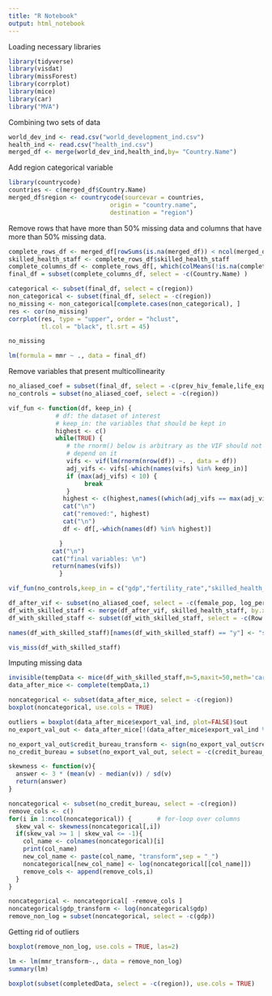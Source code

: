 ```yaml
---
title: "R Notebook"
output: html_notebook
---
```


Loading necessary libraries
```r
library(tidyverse)
library(visdat)
library(missForest)
library(corrplot)
library(mice)
library(car)
library("MVA")
```

Combining two sets of data
```r
world_dev_ind <- read.csv("world_development_ind.csv")
health_ind <- read.csv("health_ind.csv")
merged_df <- merge(world_dev_ind,health_ind,by= "Country.Name") 
```

Add region categorical variable
```r
library(countrycode)
countries <- c(merged_df$Country.Name)
merged_df$region <- countrycode(sourcevar = countries,
                            origin = "country.name",
                            destination = "region")
```

Remove rows that have more than 50% missing data and columns that have more than 50% missing data.
```r
complete_rows_df <- merged_df[rowSums(is.na(merged_df)) < ncol(merged_df)/2, ]
skilled_health_staff <- complete_rows_df$skilled_health_staff
complete_columns_df <- complete_rows_df[, which(colMeans(!is.na(complete_rows_df)) > 0.5)]
final_df = subset(complete_columns_df, select = -c(Country.Name) )
```

```r
categorical <- subset(final_df, select = c(region))
non_categorical <- subset(final_df, select = -c(region))
no_missing <- non_categorical[complete.cases(non_categorical), ]
res <- cor(no_missing)
corrplot(res, type = "upper", order = "hclust", 
         tl.col = "black", tl.srt = 45)

no_missing
```
```r
lm(formula = mmr ~ ., data = final_df)
```

Remove variables that present multicollinearity
```r
no_aliased_coef = subset(final_df, select = -c(prev_hiv_female,life_exp_birth))
no_controls = subset(no_aliased_coef, select = -c(region))

vif_fun <- function(df, keep_in) {
             # df: the dataset of interest
             # keep_in: the variables that should be kept in  
             highest <- c()
             while(TRUE) {
                # the rnorm() below is arbitrary as the VIF should not 
                # depend on it
                vifs <- vif(lm(rnorm(nrow(df)) ~. , data = df))
                adj_vifs <- vifs[-which(names(vifs) %in% keep_in)]
                if (max(adj_vifs) < 10) {
                     break
                }
               highest <- c(highest,names((which(adj_vifs == max(adj_vifs)))))
               cat("\n")
               cat("removed:", highest)
               cat("\n")
               df <- df[,-which(names(df) %in% highest)]

              }
            cat("\n")
            cat("final variables: \n")
            return(names(vifs))
              }

vif_fun(no_controls,keep_in = c("gdp","fertility_rate","skilled_health_staff","mmr"))
```

```r
df_after_vif <- subset(no_aliased_coef, select = -c(female_pop, log_perf_ind, goods_imports, comp_qual_log, goods_exports, govt_eff, consump_exp, rule_of_law, track_trace_log, infra_qual, reg_qual, customs_eff, external_health_exp, crop_prod_ind))
df_with_skilled_staff <- merge(df_after_vif, skilled_health_staff, by.x = 0, by.y = 0)
df_with_skilled_staff <- subset(df_with_skilled_staff, select = -c(Row.names))

names(df_with_skilled_staff)[names(df_with_skilled_staff) == "y"] <- "skilled_staff"
```

```r
vis_miss(df_with_skilled_staff)
```
Imputing missing data
```r
invisible(tempData <- mice(df_with_skilled_staff,m=5,maxit=50,meth='cart',seed=500))
data_after_mice <- complete(tempData,1)
```

```r
noncategorical <- subset(data_after_mice, select = -c(region))
boxplot(noncategorical, use.cols = TRUE)
```
```r
outliers = boxplot(data_after_mice$export_val_ind, plot=FALSE)$out
no_export_val_out <- data_after_mice[!(data_after_mice$export_val_ind %in% outliers),]

no_export_val_out$credit_bureau_transform <- sign(no_export_val_out$credit_bureau_covg)*abs(no_export_val_out$credit_bureau_covg)^(1/3)
no_credit_bureau = subset(no_export_val_out, select = -c(credit_bureau_covg))
```

```r
skewness <- function(v){
  answer <- 3 * (mean(v) - median(v)) / sd(v)
  return(answer)
}

noncategorical <- subset(no_credit_bureau, select = -c(region))
remove_cols <- c()
for(i in 1:ncol(noncategorical)) {       # for-loop over columns
  skew_val <- skewness(noncategorical[,i])
  if(skew_val >= 1 | skew_val <= -1){
    col_name <- colnames(noncategorical)[i]
    print(col_name)
    new_col_name <- paste(col_name, "transform",sep = "_")
    noncategorical[new_col_name] <- log(noncategorical[[col_name]])
    remove_cols <- append(remove_cols,i)
  }
}

noncategorical <- noncategorical[ -remove_cols ]
noncategorical$gdp_transform <- log(noncategorical$gdp)
remove_non_log = subset(noncategorical, select = -c(gdp))
```

Getting rid of outliers
```r
boxplot(remove_non_log, use.cols = TRUE, las=2)
```

```r
lm <- lm(mmr_transform~., data = remove_non_log)
summary(lm)
```
```r
boxplot(subset(completedData, select = -c(region)), use.cols = TRUE)
```


